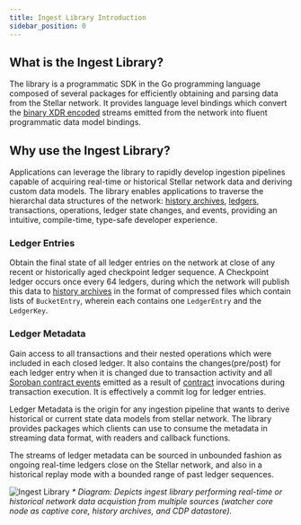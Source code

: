 ```yaml
---
title: Ingest Library Introduction
sidebar_position: 0
---
```


## What is the Ingest Library?

The library is a programmatic SDK in the Go programming language composed of several packages for efficiently obtaining and parsing data from the Stellar network. It provides language level bindings which convert the [binary XDR encoded](https://developers.stellar.org/docs/learn/encyclopedia/data-format/xdr) streams emitted from the network into fluent programmatic data model bindings.

## Why use the Ingest Library?

Applications can leverage the library to rapidly develop ingestion pipelines capable of acquiring real-time or historical Stellar network data and deriving custom data models. The library enables applications to traverse the hierarchal data structures of the network: [history archives](https://developers.stellar.org/docs/validators/admin-guide/environment-preparation#history-archives), [ledgers](https://developers.stellar.org/docs/learn/fundamentals/stellar-data-structures/ledgers), transactions, operations, ledger state changes, and events, providing an intuitive, compile-time, type-safe developer experience.

### Ledger Entries

Obtain the final state of all ledger entries on the network at close of any recent or historically aged checkpoint ledger sequence. A Checkpoint ledger occurs once every 64 ledgers, during which the network will publish this data to [history archives](https://developers.stellar.org/docs/validators/admin-guide/environment-preparation#history-archives) in the format of compressed files which contain lists of `BucketEntry`, wherein each contains one `LedgerEntry` and the `LedgerKey`.

### Ledger Metadata

Gain access to all transactions and their nested operations which were included in each closed ledger. It also contains the changes(pre/post) for each ledger entry when it is changed due to transaction activity and all [Soroban contract events](https://developers.stellar.org/docs/learn/encyclopedia/contract-development/events) emitted as a result of [contract](https://developers.stellar.org/docs/learn/fundamentals/stellar-data-structures/contracts) invocations during transaction execution. It is effectively a commit log for ledger entries.

Ledger Metadata is the origin for any ingestion pipeline that wants to derive historical or current state data models from stellar network. The library provides packages which clients can use to consume the metadata in streaming data format, with readers and callback functions.

The streams of ledger metadata can be sourced in unbounded fashion as ongoing real-time ledgers close on the Stellar network, and also in a historical replay mode with a bounded range of past ledger sequences.

![Ingest Library](/assets/ingest_lib.png) _\* Diagram: Depicts ingest library performing real-time or historical network data acquistion from multiple sources (watcher core node as captive core, history archives, and CDP datastore)._

